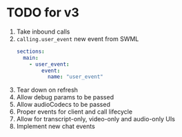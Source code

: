 # TODO for v3

1. Take inbound calls
2. `calling.user_event` new event from SWML
   ```yaml
   sections:
     main:
       - user_event:
           event:
             name: "user_event"
   ```
3. Tear down on refresh
4. Allow debug params to be passed
5. Allow audioCodecs to be passed
6. Proper events for client and call lifecycle
7. Allow for transcript-only, video-only and audio-only UIs
8. Implement new chat events 